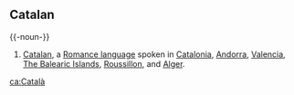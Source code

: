 == Catalan ==

{{-noun-}}

# [[Catalan]], a [[Romance language]] spoken in [[Catalonia]], [[Andorra]], [[Valencia]], [[The Balearic Islands]], [[Roussillon]], and [[Alger]].

[[ca:Català]]
